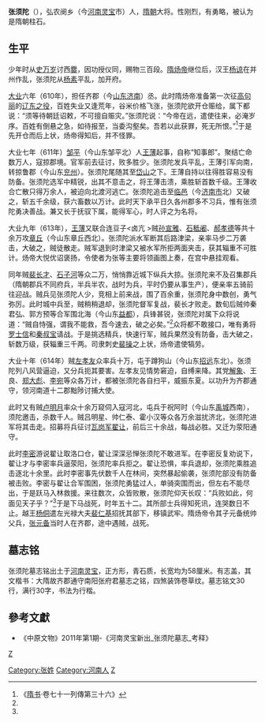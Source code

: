 {{Infobox_Person
| name =张须陀
|image=
| caption=
|box_width=170px
|occupation= 軍人
| period = 6世紀
|birth_name=
| other_names =
| Sex =男
|birth_date=565年
|birth_place=弘农阌乡
|death_date= 616年
|death_place=洛口
| nationality =隋朝
| residence =
| party =
| religion =
| spouse = 
| relatives =子 [[张元备|张元备]]
|education=私塾
| past =仪同<br>开府<br>齐郡丞<br>齐郡通守<br>河南道十二郡黜陟讨捕大使<br>荥阳通守
| work =平王薄之亂、平裴长才之亂
| award = 
}}
'''张须陀'''（{{bd|565年||616年|catIdx=Z张}}），弘农阌乡（今[[河南|河南]][[灵宝|灵宝]]市）人，[[隋朝|隋朝]]大将。性刚烈，有勇略，被认为是隋朝柱石。

==生平==

少年时从[[史万岁|史万岁]]讨西[[爨|爨]]，因功授仪同，赐物三百段。[[隋炀帝|隋炀帝]]继位后，汉王[[楊諒|杨谅]]在并州作乱，张须陀从[[楊素|杨素]]平乱，加开府。

[[大业|大业]]六年（610年），担任齐郡（今[[山东|山东]][[济南|济南]]）丞。此时隋炀帝准备第一次征[[高句丽|高句丽]]的[[高句丽与隋的战争|辽东之役]]，百姓失业又逢荒年，谷米价格飞涨，张须陀欲开仓赈给，属下都说：“须等待朝廷诏敕，不可擅自赈灾。”张须陀说：“今帝在远，遣使往来，必淹岁序。百姓有倒悬之急，如待报至，当委沟壑矣。吾若以此获罪，死无所恨。”<ref name="隋書">《[[隋书|隋书]]·卷七十一列傳第三十六》</ref>于是先开仓而后上状，炀帝得知后，并不怪罪。

大业七年（611年）[[邹平|邹平]]（今山东邹平北）人[[王薄|王薄]]起事，自称“知事郎”。聚结亡命数万人，寇掠郡境。官军前去征讨，败多胜少。张须陀发兵平乱，王薄引军向南，转掠鲁郡（今山东[[兖州|兖州]]）。张须陀尾随其至[[泰山|岱山]]之下。王薄自持以往得胜容易没有防备。张须陀选军中精锐，出其不意击之，将王薄击溃，乘胜斩首数千级。王薄收合亡散只得万余人，被迫向北渡河逃亡。张须陀追击至[[临邑县|临邑]]（今[[济南市|济南市]]北）又破之，斩五千余级，获六畜数以万计。此时天下承平日久各州郡多不习兵，惟有张须陀勇决善战。兼又长于抚驭下属，能得军心，时人评之为名将。

大业九年（613年），[[王薄|王薄]]又联合连豆子<卤亢 >贼[[孙宣雅|孙宣雅]]、[[石秪阇|石秪阇]]、[[郝孝德|郝孝德]]等共十余万攻[[章丘|章丘]]（今山东章丘西北）。张须陀派水军断其后路津梁，亲率马步二万袭击，大破之，贼徒散走。贼军退到时津梁又被水军所拒两面夹击，获其辎重不可胜计。炀帝大悦优诏褒扬，令使者为张等主要将领画图上奏，在宫中悬挂观看。

同年贼[[裴長才|裴长才]]、[[石子河|石子河]]等众二万，悄悄靠近城下纵兵大掠。张须陀来不及召集郡兵（隋朝郡兵不同府兵，半兵半农，战时为兵，平时仍要从事生产），便亲率五骑前往迎战。贼兵见张须陀人少，竞相上前来战，围了百余重，张须陀身中数创，勇气弥厉。此时城中兵至，贼稍稍退却，张须陀督军复战，裴长才败走。数旬后贼帅秦君弘、郭方预等合军围北海（今山东[[益都|益都]]），兵锋甚锐，张须陀对属下众将说道：“贼自恃强，谓我不能救，吾今速去，破之必矣。”<ref name="隋書"/>众将都不敢接口，唯有勇将[[罗士信|罗士信]]和[[秦叔宝|秦叔宝]]请战。于是挑选精兵，快速行军，贼兵果然没有防备，击大破之，斩数万级，获辎重三千两。司隶刺史[[裴操|裴操]]之上状，炀帝遣使犒劳。

大业十年（614年）贼[[左孝友|左孝友]]众率兵十万，屯于蹲狗山（今山东[[招远|招远]]东北）。张须陀列八风营逼迫，又分兵扼其要害。左孝友见情势窘迫，自缚来降。其党[[解象|解象]]、王良、[[郑大彪|郑大彪]]、[[李宛|李宛]]等众各万计，都被张须陀各自扫平，威振东夏。以功升为齐郡通守，领河南道十二郡黜陟讨捕大使。

此时又有贼[[卢明月|卢明月]]率众十余万窥伺入寇河北，屯兵于祝阿时（今山东[[禹城|禹城]]西南），须陀邀击，杀数千人。贼吕明星、帅仁泰、霍小汉等众各万余滋扰济北，张须陀进军将其击走。招募将兵征讨[[瓦岗军|瓦岗军]][[翟让|翟让]]，前后三十余战，每战必胜。又迁为荥阳通守。

此时[[李密_(隋朝)|李密]]游说翟让取洛口仓，翟让深深忌惮张须陀不敢进军。在李密反复劝说下，翟让才与李密率兵逼荥阳，张须陀率兵拒之。翟让恐惧，率兵退却，张须陀乘胜追击逐北十余里。此时李密事先伏数千人在林间，突然暴起偷袭，张须陀部没有防备被击败。李密与翟让合军围困，张须陀勇猛过人，单骑突围而出，但左右不能尽出，于是跃马入林救援。来往数次，众皆败散，张须陀仰天长叹：“兵败如此，何面见天子乎？”<ref name="隋書"/>于是下马战死，时年五十二。其所部士兵得知死讯，连哭数日不止。越王[[杨侗|杨侗]]遣左光禄大夫[[裴仁基|裴仁基]]招抚其部下，移镇武牢。隋炀帝令其子元备统帅父兵，[[张元备|张元备]]当时人在齐郡，途中遇贼，战死。

==墓志铭==
张须陀墓志铭出土于[[河南|河南]][[灵宝市|灵宝]]，正方形，青石质，长宽均为58厘米。有志盖，其文楷书：大隋故齐郡通守南阳张府君墓志之铭，四煞装饰卷草纹。墓志铭文30行，满行30字，书法为行楷。

==參考文獻==
<div class="references-small">
<references></references>
</div>
* 《中原文物》2011年第1期-《河南灵宝新出_张须陀墓志_考释》

[[category:隋朝军事人物|Z]]
[[Category:张姓|Category:张姓]]
[[Category:河南人|Category:河南人]]
[[Category:隋朝戰爭身亡者|Z]]